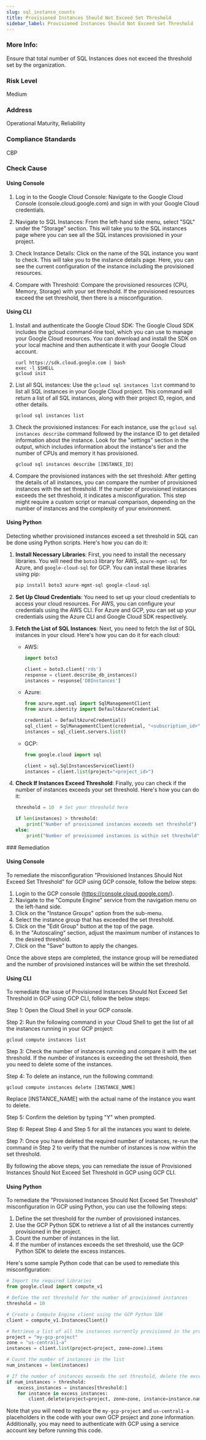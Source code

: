 ```yaml
---
slug: sql_instance_counts
title: Provisioned Instances Should Not Exceed Set Threshold
sidebar_label: Provisioned Instances Should Not Exceed Set Threshold
---
```


### More Info:

Ensure that total number of SQL Instances does not exceed the threshold set by the organization.

### Risk Level

Medium

### Address

Operational Maturity, Reliability

### Compliance Standards

CBP


<Tabs><Tab title='Cause'>
### Check Cause

#### Using Console

1. Log in to the Google Cloud Console: Navigate to the Google Cloud Console (console.cloud.google.com) and sign in with your Google Cloud credentials.

2. Navigate to SQL Instances: From the left-hand side menu, select "SQL" under the "Storage" section. This will take you to the SQL instances page where you can see all the SQL instances provisioned in your project.

3. Check Instance Details: Click on the name of the SQL instance you want to check. This will take you to the instance details page. Here, you can see the current configuration of the instance including the provisioned resources.

4. Compare with Threshold: Compare the provisioned resources (CPU, Memory, Storage) with your set threshold. If the provisioned resources exceed the set threshold, then there is a misconfiguration.

#### Using CLI

1. Install and authenticate the Google Cloud SDK: The Google Cloud SDK includes the gcloud command-line tool, which you can use to manage your Google Cloud resources. You can download and install the SDK on your local machine and then authenticate it with your Google Cloud account.

    ```
    curl https://sdk.cloud.google.com | bash
    exec -l $SHELL
    gcloud init
    ```

2. List all SQL instances: Use the `gcloud sql instances list` command to list all SQL instances in your Google Cloud project. This command will return a list of all SQL instances, along with their project ID, region, and other details.

    ```
    gcloud sql instances list
    ```

3. Check the provisioned instances: For each instance, use the `gcloud sql instances describe` command followed by the instance ID to get detailed information about the instance. Look for the "settings" section in the output, which includes information about the instance's tier and the number of CPUs and memory it has provisioned.

    ```
    gcloud sql instances describe [INSTANCE_ID]
    ```

4. Compare the provisioned instances with the set threshold: After getting the details of all instances, you can compare the number of provisioned instances with the set threshold. If the number of provisioned instances exceeds the set threshold, it indicates a misconfiguration. This step might require a custom script or manual comparison, depending on the number of instances and the complexity of your environment.

#### Using Python

Detecting whether provisioned instances exceed a set threshold in SQL can be done using Python scripts. Here's how you can do it:

1. **Install Necessary Libraries**: First, you need to install the necessary libraries. You will need the `boto3` library for AWS, `azure-mgmt-sql` for Azure, and `google-cloud-sql` for GCP. You can install these libraries using pip:
   ```python
   pip install boto3 azure-mgmt-sql google-cloud-sql
   ```

2. **Set Up Cloud Credentials**: You need to set up your cloud credentials to access your cloud resources. For AWS, you can configure your credentials using the AWS CLI. For Azure and GCP, you can set up your credentials using the Azure CLI and Google Cloud SDK respectively.

3. **Fetch the List of SQL Instances**: Next, you need to fetch the list of SQL instances in your cloud. Here's how you can do it for each cloud:

   - AWS:
     ```python
     import boto3

     client = boto3.client('rds')
     response = client.describe_db_instances()
     instances = response['DBInstances']
     ```

   - Azure:
     ```python
     from azure.mgmt.sql import SqlManagementClient
     from azure.identity import DefaultAzureCredential

     credential = DefaultAzureCredential()
     sql_client = SqlManagementClient(credential, "<subscription_id>")
     instances = sql_client.servers.list()
     ```

   - GCP:
     ```python
     from google.cloud import sql

     client = sql.SqlInstancesServiceClient()
     instances = client.list(project="<project_id>")
     ```

4. **Check If Instances Exceed Threshold**: Finally, you can check if the number of instances exceeds your set threshold. Here's how you can do it:
   ```python
   threshold = 10  # Set your threshold here

   if len(instances) > threshold:
       print("Number of provisioned instances exceeds set threshold")
   else:
       print("Number of provisioned instances is within set threshold")
   ```

</Tab>


<Tab title='Remediation'>
### Remediation

#### Using Console

To remediate the misconfiguration "Provisioned Instances Should Not Exceed Set Threshold" for GCP using GCP console, follow the below steps:

1. Login to the GCP console (https://console.cloud.google.com/).
2. Navigate to the "Compute Engine" service from the navigation menu on the left-hand side.
3. Click on the "Instance Groups" option from the sub-menu.
4. Select the instance group that has exceeded the set threshold.
5. Click on the "Edit Group" button at the top of the page.
6. In the "Autoscaling" section, adjust the maximum number of instances to the desired threshold.
7. Click on the "Save" button to apply the changes.

Once the above steps are completed, the instance group will be remediated and the number of provisioned instances will be within the set threshold.

#### Using CLI

To remediate the issue of Provisioned Instances Should Not Exceed Set Threshold in GCP using GCP CLI, follow the below steps:

Step 1: Open the Cloud Shell in your GCP console.

Step 2: Run the following command in your Cloud Shell to get the list of all the instances running in your GCP project:

```
gcloud compute instances list
```

Step 3: Check the number of instances running and compare it with the set threshold. If the number of instances is exceeding the set threshold, then you need to delete some of the instances.

Step 4: To delete an instance, run the following command:

```
gcloud compute instances delete [INSTANCE_NAME]
```

Replace [INSTANCE_NAME] with the actual name of the instance you want to delete.

Step 5: Confirm the deletion by typing "Y" when prompted.

Step 6: Repeat Step 4 and Step 5 for all the instances you want to delete.

Step 7: Once you have deleted the required number of instances, re-run the command in Step 2 to verify that the number of instances is now within the set threshold.

By following the above steps, you can remediate the issue of Provisioned Instances Should Not Exceed Set Threshold in GCP using GCP CLI.

#### Using Python

To remediate the "Provisioned Instances Should Not Exceed Set Threshold" misconfiguration in GCP using Python, you can use the following steps:

1. Define the set threshold for the number of provisioned instances.
2. Use the GCP Python SDK to retrieve a list of all the instances currently provisioned in the project.
3. Count the number of instances in the list.
4. If the number of instances exceeds the set threshold, use the GCP Python SDK to delete the excess instances.

Here's some sample Python code that can be used to remediate this misconfiguration:

```python
# Import the required libraries
from google.cloud import compute_v1

# Define the set threshold for the number of provisioned instances
threshold = 10

# Create a Compute Engine client using the GCP Python SDK
client = compute_v1.InstancesClient()

# Retrieve a list of all the instances currently provisioned in the project
project = "my-gcp-project"
zone = "us-central1-a"
instances = client.list(project=project, zone=zone).items

# Count the number of instances in the list
num_instances = len(instances)

# If the number of instances exceeds the set threshold, delete the excess instances
if num_instances > threshold:
    excess_instances = instances[threshold:]
    for instance in excess_instances:
        client.delete(project=project, zone=zone, instance=instance.name)
```

Note that you will need to replace the `my-gcp-project` and `us-central1-a` placeholders in the code with your own GCP project and zone information. Additionally, you may need to authenticate with GCP using a service account key before running this code.




</Tab>
</Tabs>